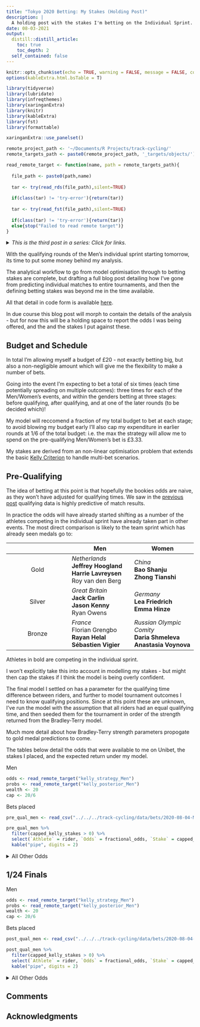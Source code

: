 ```yaml
---
title: "Tokyo 2020 Betting: My Stakes (Holding Post)"
description: |
  A holding post with the stakes I'm betting on the Individual Sprint. In the imminent future this post will be replaced by a full analysis of how I used draws from the Bradley-Terry model to derive the posterior distribution for the Gold medal winners of the track cycling Individual sprint. And how these were combined with the Kelly Criterion to derive optimised betting stakes under uncertainty.
date: 08-03-2021
output:
  distill::distill_article:
    toc: true
    toc_depth: 2
  self_contained: false
---
```


```r
knitr::opts_chunk$set(echo = TRUE, warning = FALSE, message = FALSE, code_folding = TRUE)
options(kableExtra.html.bsTable = T)

library(tidyverse)
library(lubridate)
library(infreqthemes)
library(xaringanExtra)
library(knitr)
library(kableExtra)
library(fst)
library(formattable)

xaringanExtra::use_panelset()

remote_project_path <- '~/Documents/R Projects/track-cycling/'
remote_targets_path <- paste0(remote_project_path, '_targets/objects/')

read_remote_target <- function(name, path = remote_targets_path){
  
  file_path <- paste0(path,name)
  
  tar <- try(read_rds(file_path),silent=TRUE)
  
  if(class(tar) != 'try-error'){return(tar)}
  
  tar <- try(read_fst(file_path),silent=TRUE)
  
  if(class(tar) != 'try-error'){return(tar)}
  else{stop("Failed to read remote target")}
}

```

<details>
<summary>*This is the third post in a series: Click for links.*</summary>

[*Tokyo 2020 Betting I: Predictive Models for Pairwise Matches*](https://www.infreq.com/posts/2021-07-23-tokyo-2020-i/) 

[*Tokyo 2020 Betting II: Model Refinement and Feature Engineering*](https://www.infreq.com/posts/2021-07-28-tokyo-2020-ii/)

[*Tokyo 2020 Betting III: From Matches to Medals... and Bookies*](https://www.infreq.com/posts/2021-08-03-tokyo-2020-stakes-holding/) **(This Post)**
</details>

With the qualifying rounds of the Men's individual sprint starting tomorrow, its time to put some money behind my analysis.

The analytical workflow to go from model optimisation through to betting stakes are complete, but drafting a full blog post detailing how I've gone from predicting individual matches to entire tournaments, and then the defining betting stakes was beyond me in the time available.

<aside>All that detail in code form is available [here](https://github.com/odaniel1/track-cycling).</aside> 

In due course this blog post will morph to contain the details of the analysis - but for now this will be a holding space to report the odds I was being offered, and the and the stakes I put against these.

## Budget and Schedule

In total I'm allowing myself a budget of £20 - not exactly betting big, but also a non-negligible amount which will give me the flexibility to make a number of bets.

Going into the event I'm expecting to bet a total of six times (each time potentially spreading on multiple outcomes): three times for each of the Men/Women's events, and within the genders betting at three stages: before qualifying, after qualifying, and at one of the later rounds (to be decided which)!

My model will reccomend a fraction of my total budget to bet at each stage; to avoid blowing my budget early I'll also cap my expenditure in earlier rounds at 1/6 of the total budget: i.e. the max the strategy will allow me to spend on the pre-qualifying Men/Women's bet is £3.33.

<aside>My stakes are derived from an non-linear optimisation problem that extends the basic [Kelly Criterion](https://en.wikipedia.org/wiki/Kelly_criterion) to handle multi-bet scenarios.</aside>

## Pre-Qualifying

The idea of betting at this point is that hopefully the bookies odds are naive, as they won't have adjusted for qualifying times. We saw in the [previous post](https://www.infreq.com/posts/2021-07-28-tokyo-2020-ii/) qualifying data is highly predictive of match results.

In practice the odds will have already started shifting as a number of the athletes competing in the individual sprint have already taken part in other events. The most direct comparison is likely to the team sprint which has already seen medals go to:

| | Men | Women |
|:-:|---|---|
|Gold |*Netherlands*<br> **Jeffrey Hoogland<br>Harrie Lavreysen**<br>Roy van den Berg | *China*<br>**Bao Shanju<br>Zhong Tianshi** |
|Silver| *Great Britain*<br>**Jack Carlin<br>Jason Kenny<br>**Ryan Owens | *Germany*<br>**Lea Friedrich<br>Emma Hinze** |
|Bronze| *France*<br>Florian Grengbo<br>**Rayan Helal<br>Sébastien Vigier** |*Russian Olympic Comity*<br>**Daria Shmeleva<br>Anastasia Voynova** |

<aside>Athletes in bold are competing in the individual sprint.</aside>

I won't explicitly take this into account in modelling my stakes - but might then cap the stakes if I think the model is being overly confident.

The final model I settled on has a parameter for the qualifying time difference between riders, and further to model tournament outcomes I need to know qualifying positions. Since at this point these are unknown, I've run the model with the assumption that all riders had an equal qualifying time, and then seeded them for the tournament in order of the strength returned from the Bradley-Terry model.

<aside>Much more detail about how Bradley-Terry strength parameters propogate to gold medal predictions to come.</aside>

The tables below detail the odds that were available to me on Unibet, the stakes I placed, and the expected return under my model.

::::: {.panelset}

::: {.panel}
[Men]{.panel-name}

```r
odds <- read_remote_target("kelly_strategy_Men")
probs <- read_remote_target("kelly_posterior_Men")
wealth <- 20
cap <- 20/6
```

Bets placed

```r
pre_qual_men <- read_csv("../../../track-cycling/data/bets/2020-08-04-Men-PreQualifying.csv")

pre_qual_men %>%
  filter(capped_kelly_stakes > 0) %>%
  select(`Athlete` = rider, `Odds` = fractional_odds, `Stake` = capped_kelly_stakes, `Modelled Gold Prob.` = gold_prob, `Expected Return`= expected_return) %>%
  kable("pipe", digits = 2)
```


<details>
<summary>All Other Odds</summary>
```r
pre_qual_men %>%
  filter(capped_kelly_stakes == 0) %>%
  select(`Athlete` = rider, `Odds` = fractional_odds, `Stake` = kelly_stakes, `Modelled Gold Prob.` = gold_prob, `Expected Return`= expected_return) %>%
  kable("pipe", digits = 2)
```
</details>
:::
:::::

## 1/24 Finals

::::: {.panelset}

::: {.panel}
[Men]{.panel-name}

```r
odds <- read_remote_target("kelly_strategy_Men")
probs <- read_remote_target("kelly_posterior_Men")
wealth <- 20
cap <- 20/6
```

Bets placed

```r
post_qual_men <- read_csv("../../../track-cycling/data/bets/2020-08-04-Men-PostQualifying.csv")

post_qual_men %>%
  filter(capped_kelly_stakes > 0) %>%
  select(`Athlete` = rider, `Odds` = fractional_odds, `Stake` = capped_kelly_stakes, `Modelled Gold Prob.` = gold_prob, `Expected Return`= expected_return) %>%
  kable("pipe", digits = 2)
```


<details>
<summary>All Other Odds</summary>
```r
post_qual_men %>%
  filter(capped_kelly_stakes == 0) %>%
  select(`Athlete` = rider, `Odds` = fractional_odds, `Stake` = kelly_stakes, `Modelled Gold Prob.` = gold_prob, `Expected Return`= expected_return) %>%
  kable("pipe", digits = 2)
```
</details>
:::
:::::


## Comments

## Acknowledgments {.appendix}


  
